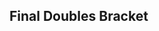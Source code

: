 {{DISPLAYTITLE:The Big House 4: ''Melee'' Doubles Bracket}}{{SetGame|melee}}
{{tabs static
|name1=Overview
|link1=The Big House/4/Melee
|name2=Round 1 Pools
|link2=The Big House/4/Melee/Round 1 Pools
|name3=Round 2 Pools
|link3=The Big House/4/Melee/Round 2 Pools
|name4=Singles Bracket
|link4=The Big House/4/Melee/Singles Bracket
|name5=Doubles Bracket
|link5=The Big House/4/Melee/Doubles Bracket
|This=5
}}
{{:The_Big_House_4/Doubles_Winners}}
{{:The_Big_House_4/Doubles_Losers}}
<onlyinclude>
==Final Doubles Bracket==
{{DEFinalDoublesSmwBracket
|tourneylink=The Big House/4/Melee
|tourneyname=The Big House 4
|l1placement=4
|r2placement=3
|r3loserplacement=2
|r3winnerplacement=1
<!-- FROM WINNERS -->
|r1m1t1p1=Mew2King |r1m1t1p1flag=us
|r1m1t1p2=Armada |r1m1t1p2flag=se |r1m1t1score=3
|r1m1t2p1=Hungrybox |r1m1t2p1flag=us
|r1m1t2p2=Plup |r1m1t2p2flag=us |r1m1t2score=1
|r1m1win=1
|r1m1t1p1char1=Fox |r1m1t1p1stock1=0 |r1m1t1p2char1=Peach |r1m1t1p2stock1=0
|r1m1t2p1char1=Jigglypuff |r1m1t2p1stock1=1 |r1m1t2p2char1=Samus |r1m1t2p2stock1=1 |r1m1win1=2 |r1m1stage1=Final Destination
|r1m1t1p1char2=Fox |r1m1t1p1stock2=2 |r1m1t1p2char2=Peach |r1m1t1p2stock2=1
|r1m1t2p1char2=Jigglypuff |r1m1t2p1stock2=0 |r1m1t2p2char2=Samus |r1m1t2p2stock2=0 |r1m1win2=1 |r1m1stage2=Pokémon Stadium
|r1m1t1p1char3=Fox |r1m1t1p1stock3=3 |r1m1t1p2char3=Peach |r1m1t1p2stock3=2
|r1m1t2p1char3=Jigglypuff |r1m1t2p1stock3=0 |r1m1t2p2char3=Samus |r1m1t2p2stock3=0 |r1m1win3=1 |r1m1stage3=Battlefield
|r1m1t1p1char4=Fox |r1m1t1p1stock4=0 |r1m1t1p2char4=Peach |r1m1t1p2stock4=1
|r1m1t2p1char4=Jigglypuff |r1m1t2p1stock4=0 |r1m1t2p2char4=Samus |r1m1t2p2stock4=0 |r1m1win4=1 |r1m1stage4=Dream Land
|r1m1t1p1char5= |r1m1t1p1stock5= |r1m1t1p2char5= |r1m1t1p2stock5=
|r1m1t2p1char5= |r1m1t2p1stock5= |r1m1t2p2char5= |r1m1t2p2stock5= |r1m1win5= |r1m1stage5=
|r1m1date=
|r1m1finished=
|r1m1details={{BracketMatchDetails
|vod=https://www.youtube.com/watch?v=8g8n93rEF_4
|preview=
|lrthread=
|interview=
|recap=
|comment=
|live=
}}
<!-- FROM LOSERS -->
|l1m1t1p1=MacD |l1m1t1p1flag=us
|l1m1t1p2=VaNz |l1m1t1p2flag=us |l1m1t1score=1
|l1m1t2p1=Leffen |l1m1t2p1flag=se
|l1m1t2p2=Hax |l1m1t2p2flag=us |l1m1t2score=3
|l1m1win=2
|l1m1t1p1char1=Peach |l1m1t1p1stock1=0 |l1m1t1p2char1=Peach |l1m1t1p2stock1=0
|l1m1t2p1char1=Fox |l1m1t2p1stock1=2 |l1m1t2p2char1=Fox |l1m1t2p2stock1=2 |l1m1win1=2 |l1m1stage1=Final Destination
|l1m1t1p1char2=Peach |l1m1t1p1stock2=0 |l1m1t1p2char2=Peach |l1m1t1p2stock2=0
|l1m1t2p1char2=Fox |l1m1t2p1stock2=1 |l1m1t2p2char2=Fox |l1m1t2p2stock2=1 |l1m1win2=2 |l1m1stage2=Yoshi's Story
|l1m1t1p1char3=Peach |l1m1t1p1stock3=1 |l1m1t1p2char3=Peach |l1m1t1p2stock3=2
|l1m1t2p1char3=Fox |l1m1t2p1stock3=0 |l1m1t2p2char3=Fox |l1m1t2p2stock3=0 |l1m1win3=1 |l1m1stage3=Yoshi's Story
|l1m1t1p1char4=Peach |l1m1t1p1stock4=0 |l1m1t1p2char4=Peach |l1m1t1p2stock4=0
|l1m1t2p1char4=Fox |l1m1t2p1stock4=2 |l1m1t2p2char4=Fox |l1m1t2p2stock4=1 |l1m1win4=2 |l1m1stage4=Pokémon Stadium
|l1m1t1p1char5= |l1m1t1p1stock5= |l1m1t1p2char5= |l1m1t1p2stock5=
|l1m1t2p1char5= |l1m1t2p1stock5= |l1m1t2p2char5= |l1m1t2p2stock5= |l1m1win5= |l1m1stage5=
|l1m1date=
|l1m1finished=
|l1m1details={{BracketMatchDetails
|vod=https://www.youtube.com/watch?v=rTIeFedCez0
|preview=
|lrthread=
|interview=
|recap=
|comment=
|live=
}}
<!-- LOSERS FINALS -->
|r2m1t1p1=Hungrybox |r2m1t1p1flag=us
|r2m1t1p2=Plup |r2m1t1p2flag=us |r2m1t1score=3
|r2m1t2p1=Leffen |r2m1t2p1flag=se
|r2m1t2p2=Hax |r2m1t2p2flag=us |r2m1t2score=0
|r2m1win=1
|r2m1t1p1char1=jigglypuff |r2m1t1p1stock1=1 |r2m1t1p2char1=samus |r2m1t1p2stock1=1
|r2m1t2p1char1=fox |r2m1t2p1stock1=0 |r2m1t2p2char1=fox |r2m1t2p2stock1=0 |r2m1win1=1 |r2m1stage1=Final Destination
|r2m1t1p1char2=jigglypuff |r2m1t1p1stock2=2 |r2m1t1p2char2=samus |r2m1t1p2stock2=1
|r2m1t2p1char2=fox |r2m1t2p1stock2=0 |r2m1t2p2char2=fox |r2m1t2p2stock2=0 |r2m1win2=1 |r2m1stage2=Final Destination
|r2m1t1p1char3=jigglypuff |r2m1t1p1stock3=1 |r2m1t1p2char3=samus |r2m1t1p2stock3=1
|r2m1t2p1char3=fox |r2m1t2p1stock3=0 |r2m1t2p2char3=fox |r2m1t2p2stock3=0 |r2m1win3=1 |r2m1stage3=Pokémon Stadium
|r2m1date=
|r2m1finished=
|r2m1details={{BracketMatchDetails
|vod=https://www.youtube.com/watch?v=PUehGBCKHOc
|preview=
|lrthread=
|interview=
|recap=
|comment=There is a typo on Challonge.
|live=
}}
<!-- GRAND FINALS -->
|r3m1t1p1=Mew2King |r3m1t1p1flag=us
|r3m1t1p2=Armada |r3m1t1p2flag=se |r3m1t1score=3
|r3m1t2p1=Hungrybox |r3m1t2p1flag=us
|r3m1t2p2=Plup |r3m1t2p2flag=us |r3m1t2score=0
|r3m1win=1
|r3m1t1p1char1=Fox |r3m1t1p1stock1=1 |r3m1t1p2char1=Peach |r3m1t1p2stock1=1
|r3m1t2p1char1=jigglypuff |r3m1t2p1stock1=0 |r3m1t2p2char1=samus |r3m1t2p2stock1=0 |r3m1win1=1 |r3m1stage1=Final Destination
|r3m1t1p1char2=jigglypuff |r3m1t1p1stock2=0 |r3m1t1p2char2=Peach |r3m1t1p2stock2=1
|r3m1t2p1char2=jigglypuff |r3m1t2p1stock2=0 |r3m1t2p2char2=Samus |r3m1t2p2stock2=0 |r3m1win2=1 |r3m1stage2=Dream Land
|r3m1t1p1char3=Fox |r3m1t1p1stock3=1 |r3m1t1p2char3=Peach |r3m1t1p2stock3=1
|r3m1t2p1char3=jigglypuff |r3m1t2p1stock3=0 |r3m1t2p2char3=Samus |r3m1t2p2stock3=0 |r3m1win3=1 |r3m1stage3=Yoshi's Story
|r3m1t1p1char4= |r3m1t1p1stock4= |r3m1t1p2char4= |r3m1t1p2stock4=
|r3m1t2p1char4= |r3m1t2p1stock4= |r3m1t2p2char4= |r3m1t2p2stock4= |r3m1win4= |r3m1stage4=
|r3m1t1p1char5= |r3m1t1p1stock5= |r3m1t1p2char5= |r3m1t1p2stock5=
|r3m1t2p1char5= |r3m1t2p1stock5= |r3m1t2p2char5= |r3m1t2p2stock5= |r3m1win5= |r3m1stage5=

|r3m1date=
|r3m1finished=
|r3m1details={{BracketMatchDetails
|vod=https://www.youtube.com/watch?v=GcFxsJv2CPg
|preview=
|lrthread=
|interview=
|recap=
|comment=There is a typo on Challonge.
|live=
}}
}}
</onlyinclude>
